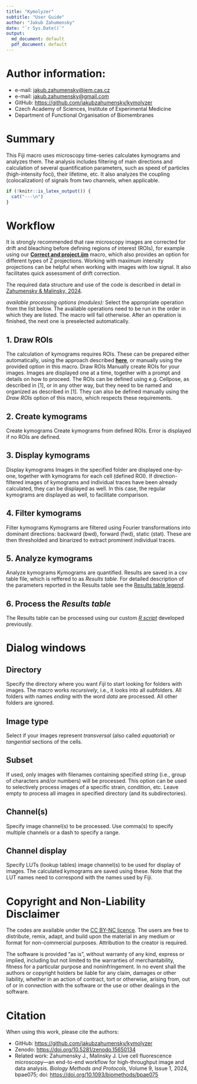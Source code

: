 ```yaml
---
title: "Kymolyzer"
subtitle: "User Guide"
author: "Jakub Zahumensky"
date: "`r Sys.Date()`"
output:
  md_document: default
  pdf_document: default
---
```


# Author information:

-   e-mail: [jakub.zahumensky\@iem.cas.cz](mailto:jakub.zahumensky@iem.cas.cz){.email}
-   e-mail: [jakub.zahumensky\@gmail.com](mailto:jakub.zahumensky@gmail.com){.email}
-   GitHub: <https://github.com/jakubzahumensky/kymolyzer>
-   Czech Academy of Sciences, Institute of Experimental Medicine
-   Department of Functional Organisation of Biomembranes

# Summary

This Fiji macro uses microscopy time-series calculates kymograms and analyzes them. The analysis includes filtering of main directions and calculation of several quantification parameters, such as speed of particles (high-intensity foci), their lifetime, etc. It also analyzes the coupling (colocalization) of signals from two channels, when applicable.

```r
if (!knitr::is_latex_output()) {
  cat("---\n")
}
```

# Workflow

It is strongly recommended that raw microscopy images are corrected for drift and bleaching before defining regions of interest (ROIs), for example using our [**Correct and project.ijm**](https://github.com/jakubzahumensky/microscopy_analysis/blob/main/Fiji%20macros/0.%20correct_and_project.ijm) macro, which also provides an option for different types of Z projections. Working with maximum intensity projections can be helpful when working with images with low signal. It also facilitates quick assessment of drift correction.

The required data structure and use of the code is described in detail in [Zahumensky & Malinsky, 2024](https://doi.org/10.1093/biomethods/bpae075).

*available processing options (modules):* Select the appropriate operation from the list below. The available operations need to be run in the order in which they are listed. The macro will fail otherwise. After an operation is finished, the next one is preselected automatically.

## 1. Draw ROIs

The calculation of kymograms requires ROIs. These can be prepared either automatically, using the approach described [**here**](https://doi.org/10.1093/biomethods/bpae075), or manually using the provided option in this macro. Draw ROIs Manually create ROIs for your images. Images are displayed one at a time, together with a prompt and details on how to proceed. The ROIs can be defined using e.g. Cellpose, as described in [1], or in any other way, but they need to be named and organized as described in [1]. They can also be defined manually using the *Draw ROIs* option of this macro, which respects these requirements.

## 2. Create kymograms

Create kymograms Create kymograms from defined ROIs. Error is displayed if no ROIs are defined.

## 3. Display kymograms

Display kymograms Images in the specified folder are displayed one-by-one, together with kymograms for each cell (defined ROI). If direction-filtered images of kymograms and individual traces have been already calculated, they can be displayed as well. In this case, the regular kymograms are displayed as well, to facilitate comparison.

## 4. Filter kymograms

Filter kymograms Kymograms are filtered using Fourier transformations into dominant directions: backward (bwd), forward (fwd), static (stat). These are then thresholded and binarized to extract prominent individual traces.

## 5. Analyze kymograms

Analyze kymograms Kymograms are quantified. Results are saved in a csv table file, which is reffered to as *Results table*. For detailed description of the parameters reported in the Results table see the [Results table legend](results_table_legend.md).

## 6. Process the *Results table*

The Results table can be processed using our custom [*R script*](https://github.com/jakubzahumensky/microscopy_analysis/tree/main/processing%20in%20R) developed previously.


# Dialog windows

## Directory

Specify the directory where you want *Fiji* to start looking for folders with images. The macro works *recursively*, i.e., it looks into all *sub*folders. All folders with names *ending* with the word *data* are processed. All other folders are ignored.

## Image type

Select if your images represent *transversal* (also called *equatorial*) or *tangential* sections of the cells.

## Subset

If used, only images with filenames containing specified *string* (i.e., group of characters and/or numbers) will be processed. This option can be used to selectively process images of a specific strain, condition, etc. Leave empty to process all images in specified directory (and its subdirectories).

## Channel(s)

Specify image channel(s) to be processed. Use comma(s) to specify multiple channels or a dash to specify a range.

## Channel display

Specify LUTs (lookup tables) image channel(s) to be used for display of images. The calculated kymograms are saved using these. Note that the LUT names need to correspond with the names used by Fiji.



# Copyright and Non-Liability Disclaimer

The codes are available under the [CC BY-NC licence](https://creativecommons.org/licenses/by-nc/4.0/). The users are free to distribute, remix, adapt, and build upon the material in any medium or format for non-commercial purposes. Attribution to the creator is required.

The software is provided “as is”, without warranty of any kind, express or implied, including but not limited to the warranties of merchantability, fitness for a particular purpose and noninfringement. In no event shall the authors or copyright holders be liable for any claim, damages or other liability, whether in an action of contract, tort or otherwise, arising from, out of or in connection with the software or the use or other dealings in the software.



# Citation

When using this work, please cite the authors:

-   GitHub: <https://github.com/jakubzahumensky/kymolyzer>
-   Zenodo: <https://doi.org/10.5281/zenodo.15650134>
-   Related work: Zahumensky J., Malinsky J. Live cell fluorescence microscopy—an end-to-end workflow for high-throughput image and data analysis. *Biology Methods and Protocols*, Volume 9, Issue 1, 2024, bpae075; doi: <https://doi.org/10.1093/biomethods/bpae075>
